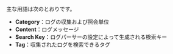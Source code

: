 主な用語は次のとおりです。

- **Category**：ログの収集および照会単位
- **Content**：ログメッセージ
- **Search Key**：ログパーサーの設定によって生成される検索キー
- **Tag**：収集されたログを検索できるタグ
